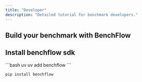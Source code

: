 ```yaml
---
title: "Developer"
description: "Detailed tutorial for benchmark developers."
---
```


## Build your benchmark with BenchFlow

## Install benchflow sdk

<CodeGroup>
  ```bash uv
  uv add benchflow
  ```

  ```bash pip
  pip install benchflow
  ```
</CodeGroup>